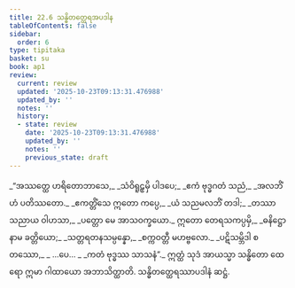 ```yaml
---
title: 22.6 သန္ဓိတတ္ထေရအပဒါန
tableOfContents: false
sidebar:
  order: 6
type: tipitaka
basket: su
book: ap1
review:
  current: review
  updated: '2025-10-23T09:13:31.476988'
  updated_by: ''
  notes: ''
  history:
  - state: review
    date: '2025-10-23T09:13:31.476988'
    updated_by: ''
    notes: ''
    previous_state: draft
---
```



<ReviewStatus review={frontmatter.review} showDetails={true} />

<HypothesisAnnotation frontmatter={frontmatter} />

<DynamicBreadcrumb />

<Division number="27" book="ap1" e="ch" v="20" p="235">

<Paragraph number="2858" type="verses" book="ap1">
_“အဿတ္ထေ ဟရိတောဘာသေ,_  
_သံဝိရူဠှမှိ ပါဒပေ;_  
_ဧကံ ဗုဒ္ဓဂတံ သညံ,_  
_အလဘိံဟံ ပတိဿတော._  

</Paragraph>

</Division>
<Division number="28" book="ap1" e="ch" v="20" p="236">

<Paragraph number="2859" type="verses" book="ap1">
_ဧကတ္တိံသေ ဣတော ကပ္ပေ,_  
_ယံ သညမလဘိံ တဒါ;_  
_တဿာ သညာယ ဝါဟသာ,_  
_ပတ္တော မေ အာသဝက္ခယော._  

</Paragraph>

</Division>
<Division number="29" book="ap1" e="ch" v="20" p="236">

<Paragraph number="2860" type="verses" book="ap1">
ဣတော တေရသကပ္ပမှိ,_  
_ဓနိဋ္ဌော နာမ ခတ္တိယော;_  
_သတ္တရတနသမ္ပန္နော,_  
_စက္ကဝတ္တီ မဟဗ္ဗလော._  

</Paragraph>

</Division>
<Division number="30" book="ap1" e="ch" v="20" p="236">

<Paragraph number="2861" type="verses" book="ap1">
_ပဋိသမ္ဘိဒါ စတဿော,_  
_ …ပေ… _  
_ကတံ ဗုဒ္ဓဿ သာသနံ”._  

</Paragraph>

<Paragraph number="2862" book="ap1">
ဣတ္ထံ သုဒံ အာယသ္မာ သန္ဓိတော ထေရော ဣမာ ဂါထာယော အဘာသိတ္ထာတိ.

</Paragraph>
</Division>

<Paragraph number="2863" type="center" book="ap1">
သန္ဓိတတ္ထေရဿာပဒါနံ ဆဋ္ဌံ.
</Paragraph>